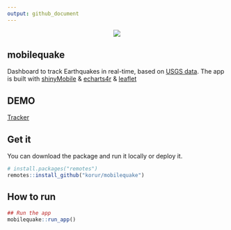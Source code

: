 ```yaml
---
output: github_document
---
```

<div align="center">

<p align="center">
  <img src="inst/app/www/iphone3photos.png"  align=center>
</p>


<!-- README.md is generated from README.Rmd. Please edit that file -->



## mobilequake

<!-- badges: start -->
<!-- badges: end -->

Dashboard to track Earthquakes in real-time, based on [USGS data](https://earthquake.usgs.gov/). The app is built with [shinyMobile](https://rinterface.github.io/shinyMobile/) & [echarts4r](https://echarts4r.john-coene.com/) & [leaflet](http://rstudio.github.io/leaflet)

</div> 
## DEMO 

[Tracker](http://tools.dataatomic.com/shiny/mobilequake) 


## Get it

You can download the package and run it locally or deploy it.

``` r
# install.packages("remotes")
remotes::install_github("korur/mobilequake")
```

## How to run


```r
## Run the app
mobilequake::run_app()
```
